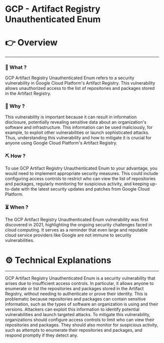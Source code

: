 # GCP - Artifact Registry Unauthenticated Enum


# 👉 Overview

---

### 👀 What ?

GCP Artifact Registry Unauthenticated Enum refers to a security vulnerability in Google Cloud Platform's Artifact Registry. This vulnerability allows unauthorized access to the list of repositories and packages stored in the Artifact Registry.


### 🧐 Why ?

This vulnerability is important because it can result in information disclosure, potentially revealing sensitive data about an organization's software and infrastructure. This information can be used maliciously, for example, to exploit other vulnerabilities or launch sophisticated attacks. Thus, understanding this vulnerability and how to mitigate it is crucial for anyone using Google Cloud Platform's Artifact Registry.


### ⛏️ How ?

To use GCP Artifact Registry Unauthenticated Enum to your advantage, you would need to implement appropriate security measures. This could include configuring access controls to restrict who can view the list of repositories and packages, regularly monitoring for suspicious activity, and keeping up-to-date with the latest security updates and patches from Google Cloud Platform.


### ⏳ When ?

The GCP Artifact Registry Unauthenticated Enum vulnerability was first discovered in 2021, highlighting the ongoing security challenges faced in cloud computing. It serves as a reminder that even large and reputable cloud service providers like Google are not immune to security vulnerabilities.


# ⚙️ Technical Explanations

---

GCP Artifact Registry Unauthenticated Enum is a security vulnerability that arises due to insufficient access controls. In particular, it allows anyone to enumerate or list the repositories and packages stored in the Artifact Registry, without needing to authenticate or prove their identity. This is problematic because repositories and packages can contain sensitive information, such as the types of software an organization is using and their versions. Attackers can exploit this information to identify potential vulnerabilities and launch targeted attacks. To mitigate this vulnerability, organizations should configure access controls to limit who can view their repositories and packages. They should also monitor for suspicious activity, such as attempts to enumerate their repositories and packages, and respond promptly if they detect any.
